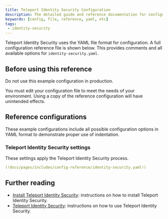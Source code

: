 ```yaml
---
title: Teleport Identity Security Configuration
description: The detailed guide and reference documentation for configuring Teleport Identity Security.
keywords: [config, file, reference, yaml, etc]
tags:
 - identity-security
---
```


Teleport Identity Security uses the YAML file format for configuration. A full configuration
reference file is shown below. This provides comments and all available options
for `identity-security.yaml`.

## Before using this reference

<Admonition type="danger">

Do not use this example configuration in production.

</Admonition>

You must edit your configuration file to meet the needs of your environment.
Using a copy of the reference configuration will have unintended effects.

## Reference configurations

These example configurations include all possible configuration options in YAML
format to demonstrate proper use of indentation.

### Teleport Identity Security settings

These settings apply the Teleport Identity Security process.

```yaml
(!docs/pages/includes/config-reference/identity-security.yaml!)
```

## Further reading

- [Install Teleport Identity Security](../../identity-security/access-graph/access-graph.mdx): instructions on how to install Teleport Identity Security.
- [Teleport Identity Security](../../identity-security/identity-security.mdx): instructions on how to use Teleport Identity Security.

